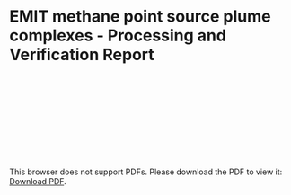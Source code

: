 # EMIT methane point source plume complexes - Processing and Verification Report

<object data="./reports/emit-ch4plume-v1_Processing and Verification Report" type="application/pdf" width="1024px" height="1000px">
    <embed src="./reports/emit-ch4plume-v1_Processing and Verification Report.pdf">
        <p>This browser does not support PDFs. Please download the PDF to view it: <a href="./reports/casagfed-carbonflux-monthgrid-v3_Processing and Verification Report.pdf">Download PDF</a>.</p>
    </embed>
</object>